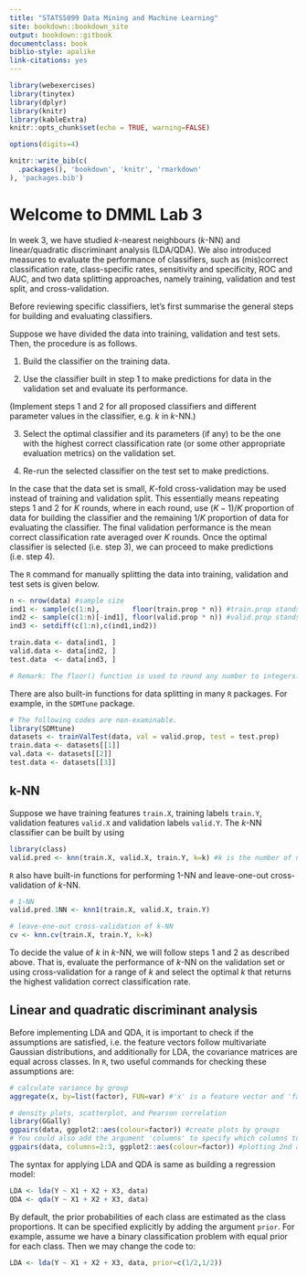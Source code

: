 ```yaml
---
title: "STATS5099 Data Mining and Machine Learning"
site: bookdown::bookdown_site
output: bookdown::gitbook
documentclass: book
biblio-style: apalike
link-citations: yes
---
```


```r
library(webexercises)
library(tinytex)
library(dplyr)
library(knitr)
library(kableExtra)
knitr::opts_chunk$set(echo = TRUE, warning=FALSE)

options(digits=4)
```


```r
knitr::write_bib(c(
  .packages(), 'bookdown', 'knitr', 'rmarkdown'
), 'packages.bib')
```


# Welcome to DMML Lab 3

In week 3, we have studied $k$-nearest neighbours ($k$-NN) and linear/quadratic discriminant analysis (LDA/QDA). We also introduced measures to evaluate the performance of classifiers, such as (mis)correct classification rate, class-specific rates, sensitivity and specificity, ROC and AUC, and two data splitting approaches, namely training, validation and test split, and cross-validation.

Before reviewing specific classifiers, let's first summarise the general steps for building and evaluating classifiers. 

Suppose we have divided the data into training, validation and test sets. Then, the procedure is as follows.  

1. Build the classifier on the training data. 

2. Use the classifier built in step 1 to make predictions for data in the validation set and evaluate its performance. 

(Implement steps 1 and 2 for all proposed classifiers and different parameter values in the classifier, e.g. $k$ in $k$-NN.)

3. Select the optimal classifier and its parameters (if any) to be the one with the highest correct classification rate (or some other appropriate evaluation metrics) on the validation set.

4. Re-run the selected classifier on the test set to make predictions. 

In the case that the data set is small, $K$-fold cross-validation may be used instead of training and validation split. This essentially means repeating steps 1 and 2 for $K$ rounds, where in each round, use $(K-1)/K$ proportion of data for building the classifier and the remaining $1/K$ proportion of data for evaluating the classifier. The final validation performance is the mean correct classification rate averaged over $K$ rounds. Once the optimal classifier is selected (i.e. step 3), we can proceed to make predictions (i.e. step 4). 

The `R` command for manually splitting the data into training, validation and test sets is given below.
```r
n <- nrow(data) #sample size
ind1 <- sample(c(1:n),        floor(train.prop * n)) #train.prop stands for the proportion of data in the training set
ind2 <- sample(c(1:n)[-ind1], floor(valid.prop * n)) #valid.prop stands for the proportion of data in the validation set
ind3 <- setdiff(c(1:n),c(ind1,ind2))

train.data <- data[ind1, ]
valid.data <- data[ind2, ]
test.data  <- data[ind3, ]

# Remark: The floor() function is used to round any number to integers.
```

There are also built-in functions for data splitting in many `R` packages. For example, in the `SDMTune` package.
```r
# The following codes are non-examinable.
library(SDMtune)
datasets <- trainValTest(data, val = valid.prop, test = test.prop)
train.data <- datasets[[1]]
val.data <- datasets[[2]]
test.data <- datasets[[3]]
```

## k-NN

Suppose we have training features `train.X`, training labels `train.Y`, validation features `valid.X` and validation labels `valid.Y`. The $k$-NN classifier can be built by using

```r
library(class)
valid.pred <- knn(train.X, valid.X, train.Y, k=k) #k is the number of neighbours considered
```

`R` also have built-in functions for performing 1-NN and leave-one-out cross-validation of $k$-NN.
```r
# 1-NN
valid.pred.1NN <- knn1(train.X, valid.X, train.Y)

# leave-one-out cross-validation of k-NN
cv <- knn.cv(train.X, train.Y, k=k)
```

To decide the value of $k$ in $k$-NN, we will follow steps 1 and 2 as described above. That is, evaluate the performance of $k$-NN on the validation set or using cross-validation for a range of $k$ and select the optimal $k$ that returns the highest validation correct classification rate.  

## Linear and quadratic discriminant analysis

Before implementing LDA and QDA, it is important to check if the assumptions are satisfied, i.e. the feature vectors follow multivariate Gaussian distributions, and additionally for LDA, the covariance matrices are equal across classes. In `R`, two useful commands for checking these assumptions are:
```r
# calculate variance by group
aggregate(x, by=list(factor), FUN=var) #'x' is a feature vector and 'factor' is used to group features; for classification, the class label can be used as 'factor'. 

# density plots, scatterplot, and Pearson correlation
library(GGally)
ggpairs(data, ggplot2::aes(colour=factor)) #create plots by groups
# You could also add the argument 'columns' to specify which columns to be plotted, e.g.
ggpairs(data, columns=2:3, ggplot2::aes(colour=factor)) #plotting 2nd and 3rd columns
```

The syntax for applying LDA and QDA is same as building a regression model:
```r
LDA <- lda(Y ~ X1 + X2 + X3, data)
QDA <- qda(Y ~ X1 + X2 + X3, data)
```

By default, the prior probabilities of each class are estimated as the class proportions. It can be specified explicitly by adding the argument `prior`. For example, assume we have a binary classification problem with equal prior for each class. Then we may change the code to: 

```r
LDA <- lda(Y ~ X1 + X2 + X3, data, prior=c(1/2,1/2))
```

